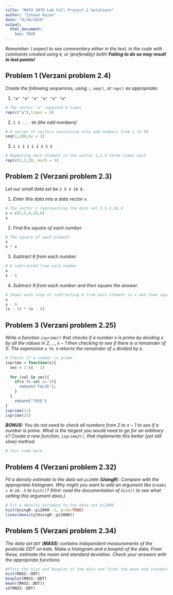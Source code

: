 ---
title: "MATH 3070 Lab Fall Project 2 Solutions"
author: "Ishaan Rajan"
date: "9/10/2020"
output:
  html_document:
    toc: TRUE
---

*Remember: I expect to see commentary either in the text, in the code with comments created using `#`, or (preferably) both! **Failing to do so may result in lost points!***

## Problem 1 (Verzani problem 2.4)
*Create the following sequences, using `:`, `seq()`, or `rep()` as appropriate:*

1. `"a" "a" "a" "a" "a" "a"`

```{r}
# The vector "a" repeated 6 times
rep(c("a"),times = 6)
```

2. `1 3 ... 99` *(the odd numbers)*

```{r}
# A series of vectors containing only odd numbers from 1 to 99
seq(1,100,by = 2)
```

3. `1 1 1 2 2 2 3 3 3`

```{r}
# Repeating each element in the vector 1,2,3 three times each
rep(c(1,2,3), each = 3)
```

## Problem 2 (Verzani problem 2.3)
*Let our small data set be* `2 5 4 10 8`.

1. *Enter this data into a data vector `x`.*

```{r}
# The vector x representing the data set 2,5,4,10,8
x = c(2,5,4,10,8)
x
```

2. *Find the square of each number.*

```{r}
# The square of each element
x
x * x
```

3. *Subtract 6 from each number.*

```{r}
# 6 subtracted from each number
x
x - 6
```

4. *Subtract 9 from each number and then square the answer.*

```{r}
# Shows each step of subtracting 0 from each element in x and them squaring the answer
x
x - 9
(x - 9) * (x - 9)
```

## Problem 3 (Verzani problem 2.25)
*Write a function `isprime()` that checks if a number $x$ is prime by dividing $x$ by all the values in $2, ..., x - 1$ then checking to see if there is a remainder of 0. The expression `a %% b` returns the remainder of `a` divided by `b`.*

```{r}
# Checks if a number is prime
isprime = function(x){
  vec = 2:(x - 1)
  
  for (val in vec){
    if(x %% val == 0){
      return("FALSE");
    }
  }
    return("TRUE")
}
isprime(11)
isprime(25)
```

***BONUS:** You do not need to check all numbers from 2 to $x - 1$ to see if a number is prime. What is the largest you would need to go for an arbitrary $x$? Create a new function, `isprime2()`, that implements this better (yet still slow) method.*

```{r}
# Your code here
```

## Problem 4 (Verzani problem 2.32)
*Fit a density estimate to the data set `pi2000` (**UsingR**). Compare with the appropriate histogram. Why might you want to add an argument like `breaks = 0:10-.5` to `hist()`? (Hint: read the documentation of `hist()` to see what setting this argument does.)*

```{r}
# Fit a density estimate to the data set pi2000
hist(UsingR::pi2000-.1, prob=TRUE)
lines(density(UsingR::pi2000))
```

## Problem 5 (Verzani problem 2.34)
*The data set `DDT` (**MASS**) contains independent measurements of the pesticide DDT on kale. Make a histogram and a boxplot of the data. From these, estimate the mean and standard deviation. Check your answers with the appropriate functions.*

```{r}
#Plots the hist and boxplot of the data and finds the mean and standard deviation
hist(MASS::DDT)
boxplot(MASS::DDT)
mean((MASS::DDT))
sd(MASS::DDT)
```

